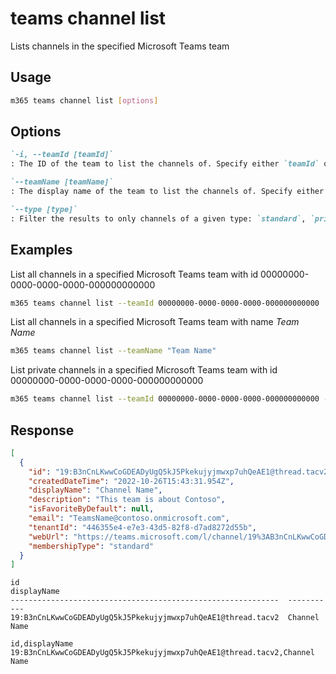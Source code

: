 
# teams channel list

Lists channels in the specified Microsoft Teams team

## Usage

```sh
m365 teams channel list [options]
```

## Options

```md defintion-list
`-i, --teamId [teamId]`
: The ID of the team to list the channels of. Specify either `teamId` or `teamName` but not both

`--teamName [teamName]`
: The display name of the team to list the channels of. Specify either `teamId` or `teamName` but not both

`--type [type]`
: Filter the results to only channels of a given type: `standard`, `private`, `shared`. By default all channels are listed.
```

<Global />

## Examples
  
List all channels in a specified Microsoft Teams team with id 00000000-0000-0000-0000-000000000000

```sh
m365 teams channel list --teamId 00000000-0000-0000-0000-000000000000
```

List all channels in a specified Microsoft Teams team with name _Team Name_

```sh
m365 teams channel list --teamName "Team Name"
```

List private channels in a specified Microsoft Teams team with id 00000000-0000-0000-0000-000000000000

```sh
m365 teams channel list --teamId 00000000-0000-0000-0000-000000000000 --type private
```

## Response

<Tabs>
  <TabItem value="JSON">

  ```json
  [
    {
      "id": "19:B3nCnLKwwCoGDEADyUgQ5kJ5Pkekujyjmwxp7uhQeAE1@thread.tacv2",
      "createdDateTime": "2022-10-26T15:43:31.954Z",
      "displayName": "Channel Name",
      "description": "This team is about Contoso",
      "isFavoriteByDefault": null,
      "email": "TeamsName@contoso.onmicrosoft.com",
      "tenantId": "446355e4-e7e3-43d5-82f8-d7ad8272d55b",
      "webUrl": "https://teams.microsoft.com/l/channel/19%3AB3nCnLKwwCoGDEADyUgQ5kJ5Pkekujyjmwxp7uhQeAE1%40thread.tacv2/TeamsName?groupId=aee5a2c9-b1df-45ac-9964-c708e760a045&tenantId=446355e4-e7e3-43d5-82f8-d7ad8272d55b&allowXTenantAccess=False",
      "membershipType": "standard"
    }
  ]
  ```

  </TabItem>
  <TabItem value="Text">

  ```text
  id                                                            displayName
  ------------------------------------------------------------  -----------
  19:B3nCnLKwwCoGDEADyUgQ5kJ5Pkekujyjmwxp7uhQeAE1@thread.tacv2  Channel Name
  ```

  </TabItem>
  <TabItem value="CSV">

  ```csv
  id,displayName
  19:B3nCnLKwwCoGDEADyUgQ5kJ5Pkekujyjmwxp7uhQeAE1@thread.tacv2,Channel Name
  ```

  </TabItem>
</Tabs>

